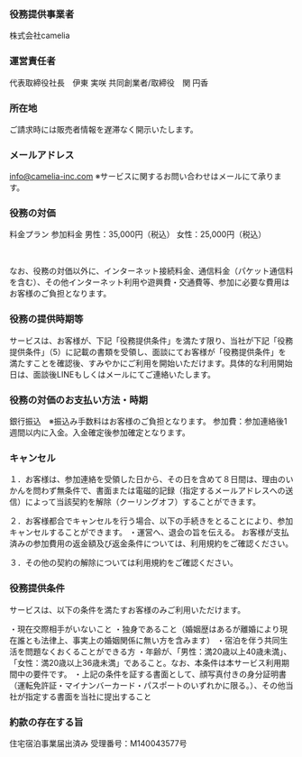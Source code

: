 ### 役務提供事業者

株式会社camelia

### 運営責任者

代表取締役社長　伊東 実咲
共同創業者/取締役　関 円香

### 所在地

ご請求時には販売者情報を遅滞なく開示いたします。

### メールアドレス

info@camelia-inc.com
※サービスに関するお問い合わせはメールにて承ります。

### 役務の対価

料金プラン
参加料金
男性：35,000円（税込）
女性：25,000円（税込）

<br />

なお、役務の対価以外に、インターネット接続料金、通信料金（パケット通信料を含む）、その他インターネット利用や遊興費・交通費等、参加に必要な費用はお客様のご負担となります。

### 役務の提供時期等

サービスは、お客様が、下記「役務提供条件」を満たす限り、当社が下記「役務提供条件」（5）に記載の書類を受領し、面談にてお客様が「役務提供条件」を満たすことを確認後、すみやかにご利用を開始いただけます。具体的な利用開始日は、面談後LINEもしくはメールにてご連絡いたします。

### 役務の対価のお支払い方法・時期

銀行振込　※振込み手数料はお客様のご負担となります。
参加費：参加連絡後1週間以内に入金。入金確定後参加確定となります。

### キャンセル

１．お客様は、参加連絡を受領した日から、その日を含めて８日間は、理由のいかんを問わず無条件で、書面または電磁的記録（指定するメールアドレスへの送信）によって当該契約を解除（クーリングオフ）することができます。

２．お客様都合でキャンセルを行う場合、以下の手続きをとることにより、参加キャンセルすることができます。
・運営へ、退会の旨を伝える。
お客様が支払済みの参加費用の返金額及び返金条件については、利用規約をご確認ください。

３．その他の契約の解除については利用規約をご確認ください。

### 役務提供条件

サービスは、以下の条件を満たすお客様のみご利用いただけます。

・現在交際相手がいないこと
・独身であること（婚姻歴はあるが離婚により現在誰とも法律上、事実上の婚姻関係に無い方を含みます）
・宿泊を伴う共同生活を問題なくおくることができる方
・年齢が、「男性：満20歳以上40歳未満」、「女性：満20歳以上36歳未満」であること。なお、本条件は本サービス利用期間中の要件です。
・上記の条件を証する書面として、顔写真付きの身分証明書（運転免許証・マイナンバーカード・パスポートのいずれかに限る。）、その他当社が指定する書面を当社に提出すること

### 約款の存在する旨

住宅宿泊事業届出済み
受理番号：M140043577号

